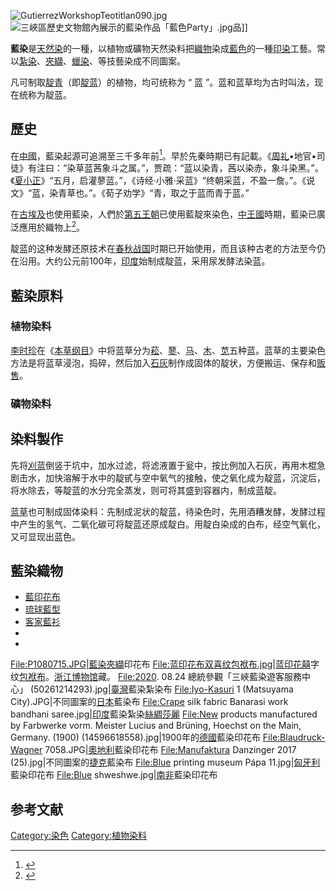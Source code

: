 [[File:GutierrezWorkshopTeotitlan090.jpg|thumb]]
[[File:三峽區歷史文物館內展示的藍染作品「藍色Party」.jpg|thumb]]品]]

'''藍染'''是[[天然染|天然染]]的一種，以植物或礦物天然染料把[[織物|織物]]染成[[藍色|藍色]]的一種[[印染|印染]]工藝。常以[[紮染|紮染]]、[[夾纈|夾纈]]、[[蠟染|蠟染]]、{{link-ja|紙板刮漿|型染め}}等技藝染成不同圖案。

凡可制取[[靛青|靛青]]（即[[靛蓝|靛蓝]]）的植物，均可统称为 “ 蓝 ”。蓝和蓝草均为古时叫法，现在统称为靛蓝。
==歷史==
在[[中國|中國]]，藍染起源可追溯至三千多年前<ref name=林>{{cite journal |author=林青玫、蕭淑華、林卿慧、姚亦庭、黃于恬 |date= 2009|title=台灣藍染文化與服飾設計之應用 |url= |journal=華岡紡織期刊|volume=16|issue=2|pages=191－200|access-date=}}</ref>。早於先秦時期已有記載。《[[周礼|周礼]]•地官•司徒》有注曰：“染草蓝茜象斗之属。”，贾疏：“蓝以染青，茜以染赤，象斗染黑。”。《[[夏小正|夏小正]]》“五月，启灌蓼蓝。”，《诗经·小雅·采蓝》“终朝采蓝，不盈一詹。”。《说文》“蓝，染青草也。”。《荀子劝学》“青，取之于蓝而青于蓝。”

在[[古埃及|古埃及]]也使用藍染，人們於[[第五王朝|第五王朝]]已使用藍靛來染色，[[中王國|中王國]]時期，藍染已廣泛應用於織物上<ref name=彭>{{cite journal |author=彭萱兹、諸葛正 |date= 2009|title=藍染於庶民生活中的應用意涵 |url= |journal=2009 中華民國設計學會第 14 屆設計學術研究成果研討會浙|volume=|issue=|pages=|doi=|access-date=}}</ref>。

靛蓝的这种发酵还原技术在[[春秋战国|春秋战国]]时期已开始使用，而且该种古老的方法至今仍在沿用。大约公元前100年，[[印度|印度]]始制成靛蓝，采用尿发酵法染蓝。

==藍染原料==
===植物染料===
{{main|藍染植物}}
[[李时珍|李时珍]]在《[[本草纲目|本草纲目]]》中将蓝草分为[[菘|菘]]、[[蓼|蓼]]、[[马|马]]、[[木|木]]、[[苋|苋]]五种蓝。蓝草的主要染色方法是将蓝草浸泡，捣碎，然后加入[[石灰|石灰]]制作成固体的靛状，方便搬运、保存和[[贩售|贩售]]。
===礦物染料===
==染料製作==
先将[[刈蓝|刈蓝]]倒竖于坑中，加水过滤，将滤液置于瓮中，按比例加入石灰，再用木棍急剧击水，加快溶解于水中的靛甙与空中氧气的接触，使之氧化成为靛蓝，沉淀后，将水除去，等靛蓝的水分完全蒸发，则可将其盛到容器内，制成蓝靛。

[[蓝草|蓝草]]也可制成固体染料：先制成泥状的靛蓝，待染色时，先用酒糟发酵，发酵过程中产生的氢气、二氧化碳可将靛蓝还原成靛白。用靛白染成的白布，经空气氧化，又可显现出蓝色。
==藍染織物==
*[[藍印花布|藍印花布]]
*[[琉球|琉球]][[藍型|藍型]]
*[[客家藍衫|客家藍衫]]
*{{link-ja|阿波藍|阿波藍}}
*{{link-ja|青縞|青縞}}
<gallery>
File:P1080715.JPG|藍染[[夾纈|夾纈]]印花布
File:蓝印花布双喜纹包袱布.jpg|蓝印花[[囍|囍]]字纹[[包袱布|包袱布]]。[[浙江博物馆|浙江博物馆]]藏。
File:2020. 08.24 總統參觀「三峽藍染遊客服務中心」 (50261214293).jpg|[[臺灣|臺灣]]藍染紮染布
File:Iyo-Kasuri 1 (Matsuyama City).JPG|不同圖案的[[日本|日本]]藍染布
File:Crape silk fabric Banarasi work bandhani saree.jpg|[[印度|印度]]藍染紮染[[絲綢|絲綢]][[莎麗|莎麗]]
File:New products manufactured by Farbwerke vorm. Meister Lucius and Brüning, Hoechst on the Main, Germany. (1900) (14596618558).jpg|1900年的[[德國|德國]]藍染印花布
File:Blaudruck-Wagner 7058.JPG|[[奧地利|奧地利]]藍染印花布
File:Manufaktura Danzinger 2017 (25).jpg|不同圖案的[[捷克|捷克]]藍染布
File:Blue printing museum Pápa 11.jpg|[[匈牙利|匈牙利]]藍染印花布
File:Blue shweshwe.jpg|[[南非|南非]]藍染印花布
</gallery>

==参考文献==
{{reflist}}

[[Category:染色|Category:染色]]
[[Category:植物染料|Category:植物染料]]